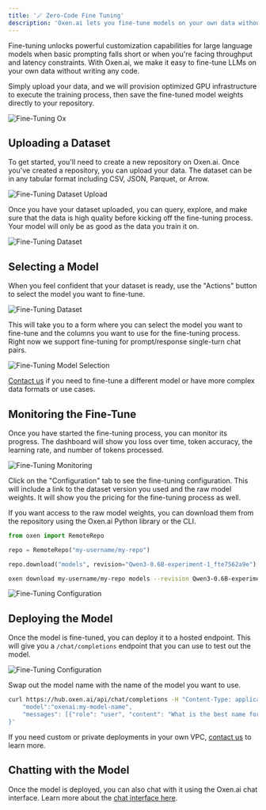 ```yaml
---
title: '🪄 Zero-Code Fine Tuning'
description: 'Oxen.ai lets you fine-tune models on your own data without writing any code.'
---
```


Fine-tuning unlocks powerful customization capabilities for large language models when basic prompting falls short or when you're facing throughput and latency constraints. With Oxen.ai, we make it easy to fine-tune LLMs on your own data without writing any code. 

Simply upload your data, and we will provision optimized GPU infrastructure to execute the training process, then save the fine-tuned model weights directly to your repository.

![Fine-Tuning Ox](/images/fine_tuning/fine-tune-ox.jpg)

## Uploading a Dataset

To get started, you'll need to create a new repository on Oxen.ai. Once you've created a repository, you can upload your data. The dataset can be in any tabular format including CSV, JSON, Parquet, or Arrow.

![Fine-Tuning Dataset Upload](/images/fine_tuning/fine-tune-upload-file.png)

Once you have your dataset uploaded, you can query, explore, and make sure that the data is high quality before kicking off the fine-tuning process. Your model will only be as good as the data you train it on.

![Fine-Tuning Dataset](/images/fine_tuning/fine-tune-dataset.png)

## Selecting a Model

When you feel confident that your dataset is ready, use the "Actions" button to select the model you want to fine-tune.

![Fine-Tuning Dataset](/images/fine_tuning/fine-tune-actions.png)

This will take you to a form where you can select the model you want to fine-tune and the columns you want to use for the fine-tuning process. Right now we support fine-tuning for prompt/response single-turn chat pairs.

![Fine-Tuning Model Selection](/images/fine_tuning/fine-tune-model-selection.png)

[Contact us](https://airtable.com/appDW4XBL7qTihmwi/shrQF72gHTJw8zvie) if you need to fine-tune a different model or have more complex data formats or use cases.

## Monitoring the Fine-Tune

Once you have started the fine-tuning process, you can monitor its progress. The dashboard will show you loss over time, token accuracy, the learning rate, and number of tokens processed.

![Fine-Tuning Monitoring](/images/fine_tuning/fine-tune-monitoring.png)

Click on the "Configuration" tab to see the fine-tuning configuration. This will include a link to the dataset version you used and the raw model weights. It will show you the pricing for the fine-tuning process as well.

If you want access to the raw model weights, you can download them from the repository using the Oxen.ai Python library or the CLI.

<CodeGroup>

```python Python
from oxen import RemoteRepo

repo = RemoteRepo("my-username/my-repo")

repo.download("models", revision="Qwen3-0.6B-experiment-1_fte7562a9e")
```

```bash CLI
oxen download my-username/my-repo models --revision Qwen3-0.6B-experiment-1_fte7562a9e
```

</CodeGroup>

![Fine-Tuning Configuration](/images/fine_tuning/fine-tune-model-weights.png)


## Deploying the Model

Once the model is fine-tuned, you can deploy it to a hosted endpoint. This will give you a `/chat/completions` endpoint that you can use to test out the model.

![Fine-Tuning Configuration](/images/fine_tuning/fine-tune-deploy-model.png)

Swap out the model name with the name of the model you want to use.

```bash
curl https://hub.oxen.ai/api/chat/completions -H "Content-Type: application/json" -d '{
    "model":"oxenai:my-model-name",
    "messages": [{"role": "user", "content": "What is the best name for a friendly ox?"}],
}'
```

If you need custom or private deployments in your own VPC, [contact us](https://airtable.com/appDW4XBL7qTihmwi/shrQF72gHTJw8zvie) to learn more.

## Chatting with the Model

Once the model is deployed, you can also chat with it using the Oxen.ai chat interface. Learn more about the [chat interface here](/features/chat).

